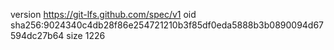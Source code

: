 version https://git-lfs.github.com/spec/v1
oid sha256:9024340c4db28f86e254721210b3f85df0eda5888b3b0890094d67594dc27b64
size 1226
